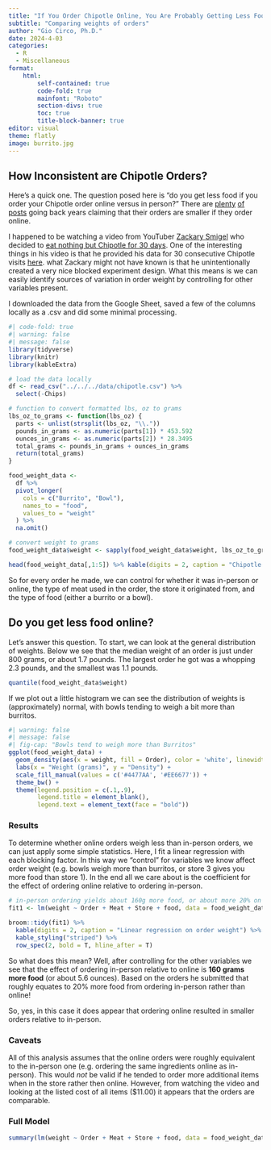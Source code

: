 ```yaml
---
title: "If You Order Chipotle Online, You Are Probably Getting Less Food"
subtitle: "Comparing weights of orders"
author: "Gio Circo, Ph.D."
date: 2024-4-03
categories:
  - R
  - Miscellaneous
format: 
    html:
        self-contained: true
        code-fold: true
        mainfont: "Roboto"
        section-divs: true
        toc: true
        title-block-banner: true
editor: visual
theme: flatly
image: burrito.jpg
---
```


## How Inconsistent are Chipotle Orders?

Here's a quick one. The question posed here is "do you get less food if you order your Chipotle order online versus in person?" There are [plenty](https://www.reddit.com/r/Chipotle/comments/cgw24i/less_food_in_bowl_when_you_order_online/) [of](https://www.dailydot.com/irl/chipotle-order-online-less-food-theory/) [posts](https://medium.com/@seangransee/heres-how-much-sweetgreen-shorts-you-when-you-order-online-with-data-c93fb5bc6e26) going back years claiming that their orders are smaller if they order online.

I happened to be watching a video from YouTuber [Zackary Smigel](https://www.youtube.com/@ZackarySmigel) who decided to [eat nothing but Chipotle for 30 days](https://youtu.be/kZe5k95U-UY?si=Z5VjqGn6hZx9ZIHf). One of the interesting things in his video is that he provided his data for 30 consecutive Chipotle visits [here](https://docs.google.com/spreadsheets/d/1PluJeBD1aJ36xAKbZ74OHED00ntwhjH81q2wINg5UDw/edit#gid=0). what Zackary might not have known is that he unintentionally created a very nice blocked experiment design. What this means is we can easily identify sources of variation in order weight by controlling for other variables present.

I downloaded the data from the Google Sheet, saved a few of the columns locally as a .csv and did some minimal processing.

```r
#| code-fold: true
#| warning: false
#| message: false
library(tidyverse)
library(knitr)
library(kableExtra)

# load the data locally
df <- read_csv("../../../data/chipotle.csv") %>%
  select(-Chips)

# function to convert formatted lbs, oz to grams
lbs_oz_to_grams <- function(lbs_oz) {
  parts <- unlist(strsplit(lbs_oz, "\\."))
  pounds_in_grams <- as.numeric(parts[1]) * 453.592
  ounces_in_grams <- as.numeric(parts[2]) * 28.3495
  total_grams <- pounds_in_grams + ounces_in_grams
  return(total_grams)
}

food_weight_data <-
  df %>%
  pivot_longer(
    cols = c("Burrito", "Bowl"),
    names_to = "food",
    values_to = "weight"
  ) %>%
  na.omit()

# convert weight to grams
food_weight_data$weight <- sapply(food_weight_data$weight, lbs_oz_to_grams)

head(food_weight_data[,1:5]) %>% kable(digits = 2, caption = "Chipotle Food Order Data")

```

So for every order he made, we can control for whether it was in-person or online, the type of meat used in the order, the store it originated from, and the type of food (either a burrito or a bowl).

## Do you get less food online?

Let's answer this question. To start, we can look at the general distribution of weights. Below we see that the median weight of an order is just under 800 grams, or about 1.7 pounds. The largest order he got was a whopping 2.3 pounds, and the smallest was 1.1 pounds.

```r
quantile(food_weight_data$weight)
```

If we plot out a little histogram we can see the distribution of weights is (approximately) normal, with bowls tending to weigh a bit more than burritos.

```r
#| warning: false
#| message: false
#| fig-cap: "Bowls tend to weigh more than Burritos" 
ggplot(food_weight_data) +
  geom_density(aes(x = weight, fill = Order), color = 'white', linewidth = 1, bins = 10, alpha = .8) +
  labs(x = "Weight (grams)", y = "Density") +
  scale_fill_manual(values = c('#4477AA', '#EE6677')) +
  theme_bw() +
  theme(legend.position = c(.1,.9),
        legend.title = element_blank(),
        legend.text = element_text(face = "bold"))
```

### Results

To determine whether online orders weigh less than in-person orders, we can just apply some simple statistics. Here, I fit a linear regression with each blocking factor. In this way we "control" for variables we know affect order weight (e.g. bowls weigh more than burritos, or store 3 gives you more food than store 1). In the end all we care about is the coefficient for the effect of ordering online relative to ordering in-person.

```r
# in-person ordering yields about 160g more food, or about more 20% on average
fit1 <- lm(weight ~ Order + Meat + Store + food, data = food_weight_data)

broom::tidy(fit1) %>%
  kable(digits = 2, caption = "Linear regression on order weight") %>%
  kable_styling("striped") %>%
  row_spec(2, bold = T, hline_after = T)

```

So what does this mean? Well, after controlling for the other variables we see that the effect of ordering in-person relative to online is **160 grams more food** (or about 5.6 ounces). Based on the orders he submitted that roughly equates to 20% more food from ordering in-person rather than online!

So, yes, in this case it does appear that ordering online resulted in smaller orders relative to in-person.

### Caveats

All of this analysis assumes that the online orders were roughly equivalent to the in-person one (e.g. ordering the same ingredients online as in-person). This would *not* be valid if he tended to order more additional items when in the store rather then online. However, from watching the video and looking at the listed cost of all items (\$11.00) it appears that the orders are comparable.

### Full Model

```r
summary(lm(weight ~ Order + Meat + Store + food, data = food_weight_data))
```
